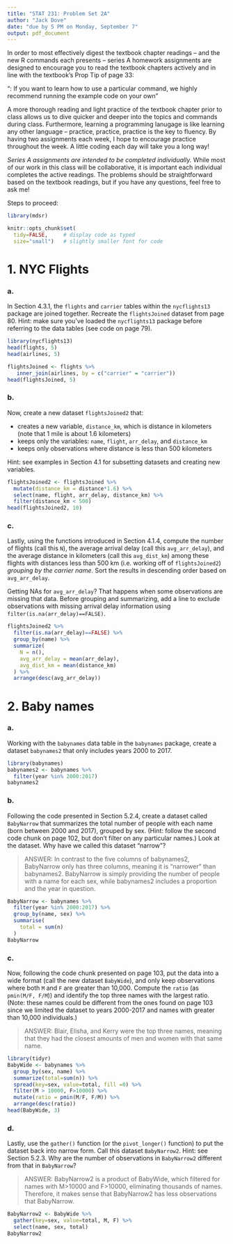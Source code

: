 ```yaml
---
title: "STAT 231: Problem Set 2A"
author: "Jack Dove"
date: "due by 5 PM on Monday, September 7"
output: pdf_document
---
```


In order to most effectively digest the textbook chapter readings -- and the  new R commands each presents -- series A homework assignments are designed to encourage you to read the textbook chapters actively and in line with the textbook's Prop Tip of page 33:

"\textbf{Pro Tip}: If you want to learn how to use a particular command, we highly recommend running the example code on your own" 

A more thorough reading and light practice of the textbook chapter prior to class allows us to dive quicker and deeper into the topics and commands during class.  Furthermore, learning a programming lanugage is like learning any other language -- practice, practice, practice is the key to fluency.  By having two assignments each week, I hope to encourage practice throughout the week.  A little coding each day will take you a long way!

*Series A assignments are intended to be completed individually.*  While most of our work in this class will be collaborative, it is important each individual completes the active readings.  The problems should be straightforward based on the textbook readings, but if you have any questions, feel free to ask me!

Steps to proceed:

\begin{enumerate}
\item In RStudio, go to File > Open Project, navigate to the folder with the course-content repo, select the course-content project (course-content.Rproj), and click "Open" 
\item Pull the course-content repo (e.g. using the blue-ish down arrow in the Git tab in upper right window)
\item Copy ps2A.Rmd from the course repo to your repo (see page 6 of the GitHub Classroom Guide for Stat231 if needed)
\item Close the course-content repo project in RStudio
\item Open YOUR repo project in RStudio
\item In the ps2A.Rmd file in YOUR repo, replace "YOUR NAME HERE" with your name
\item Add in your responses, committing and pushing to YOUR repo in appropriate places along the way
\item Run "Knit PDF" 
\item Upload the pdf to Gradescope.  Don't forget to select which of your pages are associated with each problem.  \textit{You will not get credit for work on unassigned pages (e.g., if you only selected the first page but your solution spans two pages, you would lose points for any part on the second page that the grader can't see).} 
\end{enumerate}

```r
library(mdsr)   

knitr::opts_chunk$set(
  tidy=FALSE,     # display code as typed
  size="small")   # slightly smaller font for code
```

\newpage
# 1. NYC Flights

### a.
In Section 4.3.1, the `flights` and `carrier` tables within the `nycflights13` package are joined together.  Recreate the `flightsJoined` dataset from page 80.  Hint: make sure you've loaded the `nycflights13` package before referring to the data tables (see code on page 79).

```r
library(nycflights13)
head(flights, 5)
head(airlines, 5)

flightsJoined <- flights %>%
   inner_join(airlines, by = c("carrier" = "carrier"))
head(flightsJoined, 5)
```


### b.
Now, create a new dataset `flightsJoined2` that:

* creates a new variable, `distance_km`, which is distance in kilometers (note that 1 mile is about 1.6 kilometers)
* keeps only the variables: `name`, `flight`, `arr_delay`, and `distance_km`  
* keeps only observations where distance is less than 500 kilometers 

Hint: see examples in Section 4.1 for subsetting datasets and creating new variables.  

```r
flightsJoined2 <- flightsJoined %>%
  mutate(distance_km = distance*1.6) %>%
  select(name, flight, arr_delay, distance_km) %>%
  filter(distance_km < 500)
head(flightsJoined2, 10)
```


### c.
Lastly, using the functions introduced in Section 4.1.4, compute the number of flights (call this `N`), the average arrival delay (call this `avg_arr_delay`), and the average distance in kilometers (call this `avg_dist_km`) among these flights with distances less than 500 km (i.e. working off of `flightsJoined2`) *grouping by the carrier name*.  Sort the results in descending order based on `avg_arr_delay`.

Getting NAs for `avg_arr_delay`?  That happens when some observations are missing that data.  Before grouping and summarizing, add a line to exclude observations with missing arrival delay information using `filter(is.na(arr_delay)==FALSE)`.

```r
flightsJoined2 %>%
  filter(is.na(arr_delay)==FALSE) %>%
  group_by(name) %>%
  summarize(
    N = n(),
    avg_arr_delay = mean(arr_delay),
    avg_dist_km = mean(distance_km)
  ) %>%
  arrange(desc(avg_arr_delay))
```


\newpage 
# 2. Baby names

### a. 
Working with the `babynames` data table in the `babynames` package, create a dataset `babynames2` that only includes years 2000 to 2017.

```r
library(babynames)
babynames2 <- babynames %>%
  filter(year %in% 2000:2017)
babynames2
```

### b. 
Following the code presented in Section 5.2.4, create a dataset called `BabyNarrow` that summarizes the total number of people with each name (born between 2000 and 2017), grouped by sex. (Hint: follow the second code chunk on page 102, but don't filter on any particular names.)  Look at the dataset.  Why have we called this dataset "narrow"?

> ANSWER: In contrast to the five columns of babynames2, BabyNarrow only has three columns, meaning it is "narrower" than babynames2. BabyNarrow is simply providing the number of people with a name for each sex, while babynames2 includes a proportion and the year in question. 

```r
BabyNarrow <- babynames %>%
  filter(year %in% 2000:2017) %>%
  group_by(name, sex) %>%
  summarise(
    total = sum(n)
  )
BabyNarrow
```

### c.
Now, following the code chunk presented on page 103, put the data into a wide format (call the new dataset `BabyWide`), and only keep observations where both `M` and `F` are greater than 10,000.  Compute the `ratio` (as `pmin(M/F, F/M`)) and identify the top three names with the largest ratio.  (Note: these names could be different from the ones found on page 103 since we limited the dataset to years 2000-2017 and names with greater than 10,000 individuals.)

> ANSWER: Blair, Elisha, and Kerry were the top three names, meaning that they had the closest amounts of men and women with that same name. 

```r
library(tidyr)
BabyWide <- babynames %>%
  group_by(sex, name) %>%
  summarize(total=sum(n)) %>%
  spread(key=sex, value=total, fill =0) %>%
  filter(M > 10000, F>10000) %>%
  mutate(ratio = pmin(M/F, F/M)) %>%
  arrange(desc(ratio)) 
head(BabyWide, 3)
```

### d.
Lastly, use the `gather()` function (or the `pivot_longer()` function) to put the dataset back into narrow form.  Call this dataset `BabyNarrow2`.  Hint: see Section 5.2.3.  Why are the number of observations in `BabyNarrow2` different from that in `BabyNarrow`?

> ANSWER: BabyNarrow2 is a product of BabyWide, which filtered for names with M>10000 and F>10000, eliminating thousands of names. Therefore, it makes sense that BabyNarrow2 has less observations that BabyNarrow. 

```r
BabyNarrow2 <- BabyWide %>%
  gather(key=sex, value=total, M, F) %>%
  select(name, sex, total)
BabyNarrow2
```

